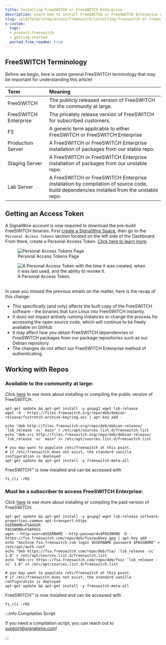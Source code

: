 ```yaml
---
title: Installing FreeSWITCH or FreeSWITCH Enterprise
description: Learn how to install FreeSWITCH or FreeSWITCH Enterprise on your system.
slug: /platform/integrations/freeswitch/installing-freeswitch-or-freeswitch-advantage
x-custom:
  tags:
  - product:freeswitch
  - getting-started
  ported_from_readme: true
---
```


## FreeSWITCH Terminology

Before we begin, here is some general FreeSWITCH terminology that may be important for understanding this article!

| Term                  | Meaning                                                                                                                                |
| :-------------------- | :------------------------------------------------------------------------------------------------------------------------------------- |
| FreeSWITCH            | The publicly released version of FreeSWITCH for the community at large.                                                                |
| FreeSWITCH Enterprise | The privately release version of FreeSWITCH for subscribed customers.                                                                  |
| FS                    | A generic term applicable to either FreeSWITCH or FreeSWITCH Enterprise                                                                |
| Production Server     | A FreeSWITCH or FreeSWITCH Enterprise installation of packages from our stable repo.                                                   |
| Staging Server        | A FreeSWITCH or FreeSWITCH Enterprise installation of packages from our unstable repo.                                                 |
| Lab Server            | A FreeSWITCH or FreeSWITCH Enterprise installation by compilation of source code, build dependencies installed from the unstable repo. |

## Getting an Access Token

A SignalWire account is now required to download the pre-build FreeSWITCH binaries. First [create a SignalWire Space](/platform/dashboard/getting-started/signing-up-for-a-space), then go to the `Personal Access Tokens`
section located on the left side of the Dashboard. From there, create a Personal Access Token. [Click here to learn more](https://freeswitch.org/confluence/display/FREESWITCH/Debian).

<figure>
  <img
    className="img-800"
    src={require("./personal_access_tokens_page.webp").default}
    alt="Personal Access Tokens Page"
  />
    <figcaption>Personal Access Tokens Page</figcaption>
</figure>

<figure>
  <img
    className="img-800"
    src={require("./created_token.webp").default}
    alt="A Personal Access Token with the time it was created, when it was last used, and the ability to revoke it."
  />
    <figcaption>A Personal Access Token.</figcaption>
</figure>

<br />
In case you missed the previous emails on the matter, here is the recap of this change:

- This specifically (and only) affects the built copy of the FreeSWITCH software - the binaries that turn Linux into FreeSWITCH instantly.
- It does not impact actively running instances or change the process for accessing the open-source code, which will continue to be freely available on GitHub.
- It may affect how you obtain FreeSWITCH dependencies or FreeSWITCH packages from our package repositories such as our Debian repository.
- The changes do not affect our FreeSWITCH Enterprise method of authenticating.

## Working with Repos

### Available to the community at large:

Click [here](https://developer.signalwire.com/freeswitch/FreeSWITCH-Explained/Installation/Linux/Debian_67240088/) to see more about installing or compiling the public version of FreeSWITCH.

```shell
apt-get update && apt-get install -y gnupg2 wget lsb-release
wget -O - https://files.freeswitch.org/repo/deb/debian-release/fsstretch-archive-keyring.asc | apt-key add -

echo "deb http://files.freeswitch.org/repo/deb/debian-release/ `lsb_release -sc` main" > /etc/apt/sources.list.d/freeswitch.list
echo "deb-src http://files.freeswitch.org/repo/deb/debian-release/ `lsb_release -sc` main" >> /etc/apt/sources.list.d/freeswitch.list

# you may want to populate /etc/freeswitch at this point.
# if /etc/freeswitch does not exist, the standard vanilla configuration is deployed
apt-get update && apt-get install -y freeswitch-meta-all
```

FreeSWITCH™ is now installed and can be accessed with

```shell FreeSwitch CLI
fs_cli -rRS
```

### Must be a subscriber to access FreeSWITCH Enterprise:

Click [here](https://developer.signalwire.com/freeswitch/FreeSWITCH-Explained/Installation/Linux/Deprecated-Installation-Instructions/27590677) to see more about installing or compiling the paid version of FreeSWITCH.

```shell
apt-get update && apt-get install -y gnupg2 wget lsb-release software-properties-common apt-transport-https
USERNAME=FSAUSER
PASSWORD=FSAPASS
wget --http-user=$USERNAME --http-password=$PASSWORD -O - https://fsa.freeswitch.com/repo/deb/fsa/pubkey.gpg | apt-key add -
echo "machine fsa.freeswitch.com login $USERNAME password $PASSWORD" > /etc/apt/auth.conf
echo "deb https://fsa.freeswitch.com/repo/deb/fsa/ `lsb_release -sc` 1.8" > /etc/apt/sources.list.d/freeswitch.list
echo "deb-src https://fsa.freeswitch.com/repo/deb/fsa/ `lsb_release -sc` 1.8" >> /etc/apt/sources.list.d/freeswitch.list

# you may want to populate /etc/freeswitch at this point.
# if /etc/freeswitch does not exist, the standard vanilla configuration is deployed
apt-get update && apt-get install -y freeswitch-meta-all
```

FreeSWITCH™ is now installed and can be accessed with

```shell FreeSwitch CLI
fs_cli -rRS
```

:::info Compilation Script

If you need a compilation script, you can reach out to support@signalwire.com!

:::
